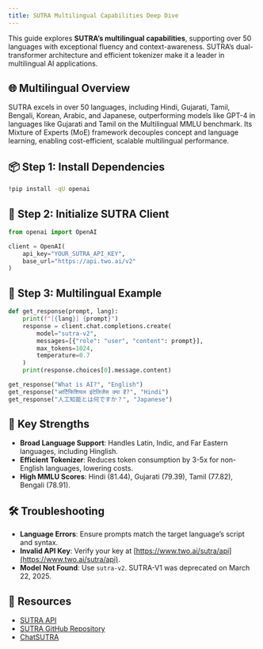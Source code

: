 ```yaml
---
title: SUTRA Multilingual Capabilities Deep Dive
---
```


This guide explores **SUTRA’s multilingual capabilities**, supporting over 50 languages with exceptional fluency and context-awareness. SUTRA’s dual-transformer architecture and efficient tokenizer make it a leader in multilingual AI applications.

## 🌐 Multilingual Overview

SUTRA excels in over 50 languages, including Hindi, Gujarati, Tamil, Bengali, Korean, Arabic, and Japanese, outperforming models like GPT-4 in languages like Gujarati and Tamil on the Multilingual MMLU benchmark. Its Mixture of Experts (MoE) framework decouples concept and language learning, enabling cost-efficient, scalable multilingual performance.[](https://www.two.ai/sutra)[](https://www.deeplearning.ai/the-batch/startup-two-ai-launches-sutra-a-multilingual-model-for-south-asian-markets/)

## 📦 Step 1: Install Dependencies

```bash
!pip install -qU openai
```

## 🔐 Step 2: Initialize SUTRA Client

```python
from openai import OpenAI

client = OpenAI(
    api_key="YOUR_SUTRA_API_KEY",
    base_url="https://api.two.ai/v2"
)
```

## 💬 Step 3: Multilingual Example

```python
def get_response(prompt, lang):
    print(f"[{lang}] {prompt}")
    response = client.chat.completions.create(
        model="sutra-v2",
        messages=[{"role": "user", "content": prompt}],
        max_tokens=1024,
        temperature=0.7
    )
    print(response.choices[0].message.content)

get_response("What is AI?", "English")
get_response("आर्टिफिशियल इंटेलिजेंस क्या है?", "Hindi")
get_response("人工知能とは何ですか？", "Japanese")
```

## 🌟 Key Strengths

- **Broad Language Support**: Handles Latin, Indic, and Far Eastern languages, including Hinglish.[](https://indiaai.gov.in/article/two-platforms-unveiled-sutra-a-novel-multilingual-large-language-model)
- **Efficient Tokenizer**: Reduces token consumption by 3-5x for non-English languages, lowering costs.[](https://www.deeplearning.ai/the-batch/startup-two-ai-launches-sutra-a-multilingual-model-for-south-asian-markets/)
- **High MMLU Scores**: Hindi (81.44), Gujarati (79.39), Tamil (77.82), Bengali (78.91).[](https://analyticsindiamag.com/ai-news-updates/jio-backed-two-ai-launches-multilingual-reasoning-model-sutra-r0/)

## 🛠 Troubleshooting

- **Language Errors**: Ensure prompts match the target language’s script and syntax.
- **Invalid API Key**: Verify your key at [https://www.two.ai/sutra/api](https://www.two.ai/sutra/api).
- **Model Not Found**: Use `sutra-v2`. SUTRA-V1 was deprecated on March 22, 2025.[](https://www.two.ai/blog/sutra-v2-is-here)

## 📎 Resources

- [SUTRA API](https://www.two.ai/sutra/api)
- [SUTRA GitHub Repository](https://github.com/sutra-dev/sutra-cookbook)
- [ChatSUTRA](https://chat.two.ai)
